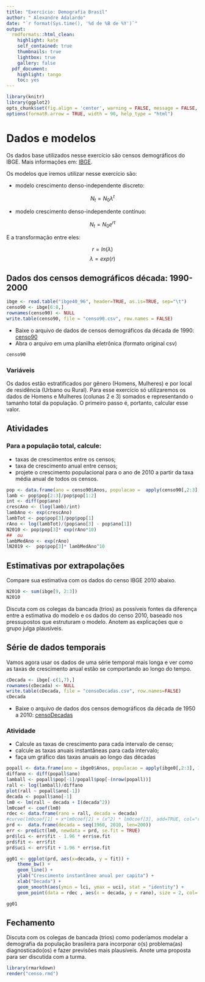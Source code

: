 ```yaml
---
title: "Exercício: Demografia Brasil"
author: " Alexandre Adalardo"
date: "`r format(Sys.time(), '%d de %B de %Y')`"
output:
  rmdformats::html_clean:
    highlight: kate
    self_contained: true
    thumbnails: true
    lightbox: true
    gallery: false
  pdf_document:
    highlight: tango
    toc: yes
---
```




```r
library(knitr)
library(ggplot2)
opts_chunk$set(fig.align = 'center', warning = FALSE, message = FALSE, error = FALSE)
options(formatR.arrow = TRUE, width = 90, help_type = "html")
```

# Dados e modelos

Os dados base utilizados nesse exercício são censos demográficos do IBGE. Mais informações em: [IBGE](http://www.ibge.gov.br/home/default.php). 

Os modelos que iremos utilizar nesse exercício são:

* modelo crescimento denso-independente discreto:

$$ N_t = N_0 \lambda ^ t $$

* modelo crescimento denso-independente contínuo:

$$ N_t = N_0 e^{rt} $$

E a transformação entre eles:

$$ r = ln(\lambda) $$ 
$$ \lambda = exp(r)$$

## Dados dos censos demográficos década: 1990- 2000

```r
ibge <- read.table("ibge40_96", header=TRUE, as.is=TRUE, sep="\t")
censo90 <- ibge[6:8,]
rownames(censo90) <- NULL
write.table(censo90, file = "censo90.csv", row.names = FALSE)

```

* Baixe o arquivo de dados de censos demográficos da década de 1990: [censo90](censo90.csv)
* Abra o arquivo em uma planilha eletrônica (formato original csv)

```r

censo90

```
### Variáveis

Os dados estão estratificados por gênero (Homens, Mulheres) e por local de residência (Urbano ou Rural). Para esse exercício só utilizaremos os dados de Homens e Mulheres (colunas 2 e 3) somados e representando o tamanho total da população. O primeiro passo é, portanto, calcular esse valor.


## Atividades
### Para a população total, calcule:

* taxas de crescimentos entre os censos;
* taxa de crescimento anual entre censos;
* projete o crescimento populacional para o ano de 2010 a partir da taxa média anual de todos os censos.

```r

pop <- data.frame(ano = censo90$Anos, populacao =  apply(censo90[,2:3], 1,sum))
lamb <- pop$pop[2:3]/pop$pop[1:2]
int <- diff(pop$ano)
crescAno <- (log(lamb)/int)
lambAno <- exp(crescAno)
lambTot <- pop$pop[3]/pop$pop[1]
rAno <- log(lambTot)/(pop$ano[3] - pop$ano[1])
N2010 <- pop$pop[3]* exp(rAno*10)
##  ou
lambMedAno <- exp(rAno)
lN2019 <-  pop$pop[3]* lambMedAno^10


```

## Estimativas por extrapolações
Compare sua estimativa com os dados do censo IBGE 2010 abaixo.

```r
N2010 <- sum(ibge[9, 2:3])
N2010
```
Discuta com os colegas da bancada (trios) as possíveis fontes da diferença entre a estimativa do modelo e os dados do censo 2010, baseado nos pressupostos que estruturam o modelo. Anotem as explicações que o grupo julga plausíveis.

## Série de dados temporais

Vamos agora usar os dados de uma série temporal mais longa e ver como as taxas de crescimento anual estão se comportando ao longo do tempo.

```r
cDecada <- ibge[-c(1,7),]
rownames(cDecada) <- NULL
write.table(cDecada, file = "censoDecadas.csv", row.names=FALSE)
cDecada

```
* Baixe o arquivo de dados dos censos demográficos da década de 1950 a 2010: [censoDecadas](censoDecadas.csv)


### Atividade

* Calcule as taxas de crescimento para cada intervalo de censo;
* calcule as taxas anuais instantâneas para cada intervalo;
* faça um gráfico das taxas anuais ao longo das décadas


```r

popall <- data.frame(ano = ibge0$Anos, populacao = apply(ibge0[,2:3], 1, sum))
diffano <- diff(popall$ano)
lamball <- popall$pop[-1]/popall$pop[-(nrow(popall))]
rall <- log(lamball)/diffano
plot(rall ~ popall$ano[-1])
decada <- popall$ano[-1]
lm0 <- lm(rall ~ decada + I(decada^2))
lm0coef <- coef(lm0)
rdec <- data.frame(rano = rall, decada = decada)
#curve(lm0coef[1] + x*lm0coef[2] + (x^2) * lm0coef[3], add=TRUE, col="red"  )
prd <-  data.frame(decada = seq(1960, 2010, len=200))
err <- predict(lm0, newdata = prd, se.fit = TRUE)
prd$lci <- err$fit - 1.96 * err$se.fit
prd$fit <- err$fit
prd$uci <- err$fit + 1.96 * err$se.fit

gg01 <- ggplot(prd, aes(x=decada, y = fit)) +
    theme_bw() +
    geom_line() +
    ylab("Crescimento instantâneo anual per capita") +
    xlab("Decada") +
    geom_smooth(aes(ymin = lci, ymax = uci), stat = "identity") + 
    geom_point(data = rdec , aes(x = decada, y = rano), size = 2, col= "coral2")

gg01

```

## Fechamento

Discuta com os colegas de bancada (trios) como poderíamos modelar a demografia da população brasileira para incorporar o(s) problema(as) diagnosticado(os) e fazer previsões mais plausíveis. Anote uma proposta para ser discutida com a turma.


```r
library(rmarkdown)
render("censo.rmd")

```

